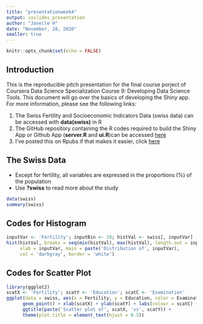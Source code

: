 ```yaml
---
title: "presentationweek4"
output: ioslides_presentation
author: "Janelle H"
date: "November, 28, 2020"
smaller: true
---
```


```r
knitr::opts_chunk$set(echo = FALSE)
```

## Introduction
This is the reproducible pitch presentation for the final course porject of Coursera Data Science Specialization Course 9: Developing Data Science Tools. This document will go over the basics of developing the Shiny app. For more information, please see the following links:

1. The Swiss Fertility and Socioeconomic Indicators Data (swiss data) can be accessed with **data(swiss)** in R
2. The GitHub repository containing the R codes required to build the Shiny App or Github App (**server.R** and **ui.R**)can be accessed [here](https://github.com/janelle-nomad/dataproduct.git)
3. I've posted this on Rpubs if that makes it easier, click [here]() 


## The Swiss Data {.smaller}
- Except for fertility, all variables are expressed in the proportions (%) of the population
- Use **?swiss** to read more about the study
```r
data(swiss)
summary(swiss)
```

## Codes for Histogram {.smaller}
```r
inputVar <- 'Fertility'; inputBin <- 10; histVal <- swiss[, inputVar]
hist(histVal, breaks = seq(min(histVal), max(histVal), length.out = inputBin+1),
     xlab = inputVar, main = paste('Distribution of', inputVar),
     col = 'darkgray', border = 'white')
```

## Codes for Scatter Plot {.smaller}
```r
library(ggplot2)
scatX <- 'Fertility'; scatY <- 'Education'; scatC <- 'Examination'
ggplot(data = swiss, aes(x = Fertility, y = Education, color = Examination)) + 
      geom_point() + xlab(scatX) + ylab(scatY) + labs(colour = scatC) +
      ggtitle(paste('Scatter plot of', scatX, 'vs', scatY)) +
      theme(plot.title = element_text(hjust = 0.5))
```

